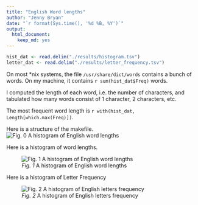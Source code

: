 ```yaml
---
title: "English Word lengths"
author: "Jenny Bryan"
date: "`r format(Sys.time(), '%d %B, %Y')`"
output:
  html_document:
    keep_md: yes
---
```


```r
hist_dat <- read.delim("./results/histogram.tsv")
letter_dat <- read.delim("./results/letter_frequency.tsv")
```

On most *nix systems, the file `/usr/share/dict/words` contains a bunch of words. On my machine, it contains `r sum(hist_dat$Freq)` words.

I computed the length of each word, i.e. the number of characters, and tabulated how many words consist of 1 character, 2 characters, etc.

The most frequent word length is `r with(hist_dat, Length[which.max(Freq)])`.

Here is a structure of the makefile.
![*Fig. 0* A histogram of English word lengths](./image/makefile.png)

Here is a histogram of word lengths.

![*Fig. 1* A histogram of English word lengths](./image/histogram.png)

Here is a histogram of Letter Frequency

![*Fig. 2* A histogram of English letters frequency](./image/letter_frequency.png)